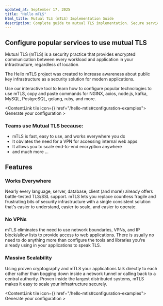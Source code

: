 ```yaml
---
updated_at: September 17, 2025
title: "Hello mTLS"
html_title: Mutual TLS (mTLS) Implementation Guide
description: Complete guide to mutual TLS implementation. Secure service-to-service communication with bidirectional authentication for Zero Trust design.
---
```




## Configure popular services to use mutual TLS

Mutual TLS (mTLS) is a security practice that provides encrypted communication between every workload and application in your infrastructure, regardless of location.

The Hello mTLS project was created to increase awareness about public key infrastructure as a security solution for modern applications.

Use our interactive tool to learn how to configure popular technologies to use mTLS, copy and paste commands for NGINX, axios, node.js, kafka, MySQL, PostgreSQL, golang, ruby, and more.

<ContentLink tile icon={<ToolsIcon />} href="/hello-mtls#configuration-examples">
  Generate your configuration &gt;
</ContentLink>

### Teams use Mutual TLS because:

- mTLS is fast, easy to use, and works everywhere you do
- It obviates the need for a VPN for accessing internal web apps
- It allows you to scale end-to-end encryption anywhere
- and much more ...

## Features

### Works Everywhere

Nearly every language, server, database, client (and more!) already offers battle-tested TLS/SSL support. mTLS lets you replace countless fragile and frustrating bits of security infrastructure with a single consistent solution that's easier to understand, easier to scale, and easier to operate.

### No VPNs

mTLS eliminates the need to use network boundaries, VPNs, and IP block/allow lists to provide access to web applications. There is usually no need to do anything more than configure the tools and libraries you're already using in your applications to speak TLS.

### Massive Scalability

Using proven cryptography and mTLS your applications talk directly to each other rather than bogging down inside a network tunnel or calling back to a central authority. Proven inside the largest distributed systems, mTLS makes it easy to scale your infrastructure securely.

<ContentLink tile icon={<ToolsIcon />} href="/hello-mtls#configuration-examples">
  Generate your configuration &gt;
</ContentLink>
